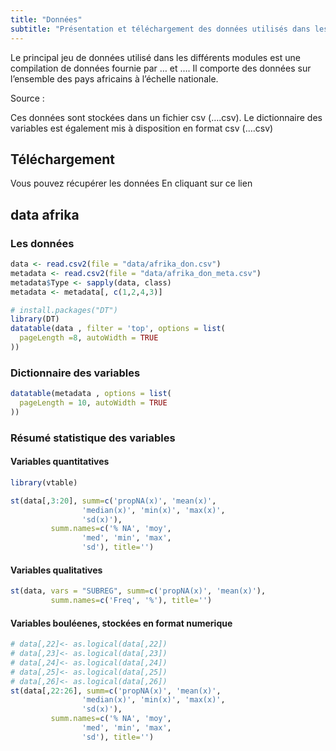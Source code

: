 ```yaml
---
title: "Données"
subtitle: "Présentation et téléchargement des données utilisés dans les modules"
---
```


<!-- ::: column-margin -->

<!-- ![](img/data.png){width="35%"} -->

<!-- ::: -->

Le principal jeu de données utilisé dans les différents modules est une compilation de données fournie par ... et .... Il comporte des données sur l'ensemble des pays africains à l'échelle nationale.

Source :

Ces données sont stockées dans un fichier csv (....csv). Le dictionnaire des variables est également mis à disposition en format csv (....csv)

## Téléchargement

Vous pouvez récupérer les données En cliquant sur ce lien

## data afrika

### Les données

```r

data <- read.csv2(file = "data/afrika_don.csv")
metadata <- read.csv2(file = "data/afrika_don_meta.csv")
metadata$Type <- sapply(data, class)
metadata <- metadata[, c(1,2,4,3)]

# install.packages("DT")
library(DT)
datatable(data , filter = 'top', options = list(
  pageLength =8, autoWidth = TRUE
))


```

### Dictionnaire des variables

```r


datatable(metadata , options = list(
  pageLength = 10, autoWidth = TRUE
))

```

### Résumé statistique des variables

#### Variables quantitatives

```r
library(vtable)

st(data[,3:20], summ=c('propNA(x)', 'mean(x)',
                'median(x)', 'min(x)', 'max(x)', 
                'sd(x)'),
         summ.names=c('% NA', 'moy',
                'med', 'min', 'max', 
                'sd'), title='')

```

#### Variables qualitatives

```r

st(data, vars = "SUBREG", summ=c('propNA(x)', 'mean(x)'),
         summ.names=c('Freq', '%'), title='')


```

#### Variables bouléenes, stockées en format numerique

```r


# data[,22]<- as.logical(data[,22])
# data[,23]<- as.logical(data[,23])
# data[,24]<- as.logical(data[,24])
# data[,25]<- as.logical(data[,25])
# data[,26]<- as.logical(data[,26])
st(data[,22:26], summ=c('propNA(x)', 'mean(x)',
                'median(x)', 'min(x)', 'max(x)', 
                'sd(x)'),
         summ.names=c('% NA', 'moy',
                'med', 'min', 'max', 
                'sd'), title='')

```

<!-- ```{r echo = FALSE, include = TRUE, eval = FALSE, warning= FALSE, out.width="100%"} -->

<!-- par(mfrow=c(2,2)) -->

<!-- for (i in 4:ncol(data)){ -->

<!--   if (is.numeric( data[,i])){ -->

<!--     if(length(unique(data[,i]))==2){ -->

<!--       barplot(table(as.logical(data[,i])), main = metadata[i,2], xlab = colnames(data)[i]) -->

<!--     } else { -->

<!--   hist(data[,i], main = metadata[i,2], xlab = colnames(data)[i]) -->

<!--   abline(v = summary(data[,i])[2], lwd = 1, col="green4" ) -->

<!--   abline(v = summary(data[,i])[3], lwd = 1, col="green4") -->

<!--   abline(v = summary(data[,i])[5], lwd = 1, col="green4") -->

<!--   abline(v = summary(data[,i])[4], col="red", lwd=2) -->

<!--   } -->

<!--     } else { -->

<!--     barplot(table(data[,i]), main = metadata[i,2], xlab = colnames(data)[i]) -->

<!--   } -->

<!-- } -->

<!-- ``` -->
